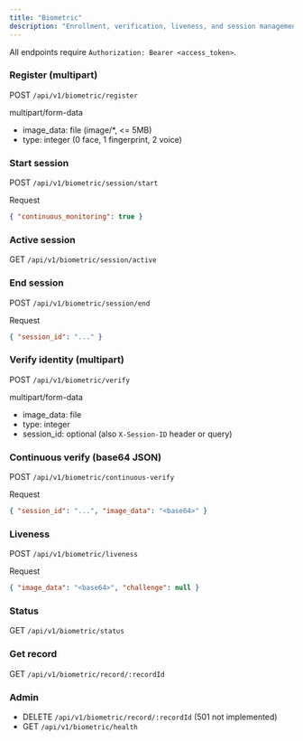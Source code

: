 ```yaml
---
title: "Biometric"
description: "Enrollment, verification, liveness, and session management"
---
```


All endpoints require `Authorization: Bearer <access_token>`.

### Register (multipart)

POST `/api/v1/biometric/register`

multipart/form-data
- image_data: file (image/*, <= 5MB)
- type: integer (0 face, 1 fingerprint, 2 voice)

### Start session

POST `/api/v1/biometric/session/start`

Request
```json
{ "continuous_monitoring": true }
```

### Active session

GET `/api/v1/biometric/session/active`

### End session

POST `/api/v1/biometric/session/end`

Request
```json
{ "session_id": "..." }
```

### Verify identity (multipart)

POST `/api/v1/biometric/verify`

multipart/form-data
- image_data: file
- type: integer
- session_id: optional (also `X-Session-ID` header or query)

### Continuous verify (base64 JSON)

POST `/api/v1/biometric/continuous-verify`

Request
```json
{ "session_id": "...", "image_data": "<base64>" }
```

### Liveness

POST `/api/v1/biometric/liveness`

Request
```json
{ "image_data": "<base64>", "challenge": null }
```

### Status

GET `/api/v1/biometric/status`

### Get record

GET `/api/v1/biometric/record/:recordId`

### Admin

- DELETE `/api/v1/biometric/record/:recordId` (501 not implemented)
- GET `/api/v1/biometric/health`


